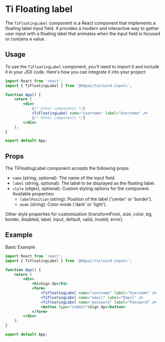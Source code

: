 
# Ti Floating label

The `TiFloatingLabel` component is a React component that implements a floating label input field. It provides a modern and interactive way to gather user input with a floating label that animates when the input field is focused or contains a value.

## Usage

To use the `TiFloatingLabel` component, you'll need to import it and include it in your JSX code. Here's how you can integrate it into your project:

```jsx copy
import React from 'react';
import { TiFloatingLabel } from '@k8pai/tailwind-inputs';

function App() {
	return (
		<div>
			{/* Other components */}
			<TiFloatingLabel name="username" label="Username" />
			{/* Other components */}
		</div>
	);
}

export default App;
```

## Props

The TiFloatingLabel component accepts the following props:

-   `name` (string, optional): The name of the input field.
-   `label` (string, optional): The label to be displayed as the floating label.
-   `style` (object, optional): Custom styling options for the component. Available properties:
    -   `labelPosition` (string): Position of the label ('center' or 'border').
    -   `mode` (string): Color mode ('dark' or 'light').

Other style properties for customization (transformFrom, size, color, bg, border, disabled, label, input, default, valid, invalid, error).

## Example

Basic Example

```jsx copy
import React from 'react';
import { TiFloatingLabel } from '@k8pai/tailwind-inputs';

function App() {
	return (
		<div>
			<h1>Sign Up</h1>
			<form>
				<TiFloatingLabel name="username" label="Username" />
				<TiFloatingLabel name="email" label="Email" />
				<TiFloatingLabel name="password" label="Password" />
				<button type="submit">Sign Up</button>
			</form>
		</div>
	);
}

export default App;
```
